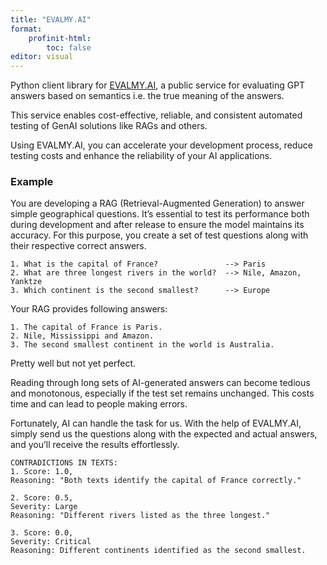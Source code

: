 ```yaml
---
title: "EVALMY.AI"
format:
    profinit-html:
        toc: false
editor: visual
---
```


Python client library for [EVALMY.AI](https://evalmy.ai), a public service for evaluating GPT answers based on semantics i.e. the true meaning of the answers.

This service enables cost-effective, reliable, and consistent automated testing of GenAI solutions like RAGs and others.

Using EVALMY.AI, you can accelerate your development process, reduce testing costs and enhance the reliability of your AI applications.

### Example

You are developing a RAG (Retrieval-Augmented Generation) to answer simple geographical questions. It's essential to test its performance both during development and after release to ensure the model maintains its accuracy. For this purpose, you create a set of test questions along with their respective correct answers.

```         
1. What is the capital of France?               --> Paris
2. What are three longest rivers in the world?  --> Nile, Amazon, Yanktze
3. Which continent is the second smallest?      --> Europe
```

Your RAG provides following answers:

```         
1. The capital of France is Paris.
2. Nile, Mississippi and Amazon.
3. The second smallest continent in the world is Australia.
```

Pretty well but not yet perfect.

Reading through long sets of AI-generated answers can become tedious and monotonous, especially if the test set remains unchanged. This costs time and can lead to people making errors.

Fortunately, AI can handle the task for us. With the help of EVALMY.AI, simply send us the questions along with the expected and actual answers, and you'll receive the results effortlessly.

```         
CONTRADICTIONS IN TEXTS:
1. Score: 1.0,
Reasoning: "Both texts identify the capital of France correctly."

2. Score: 0.5,
Severity: Large
Reasoning: "Different rivers listed as the three longest."

3. Score: 0.0,
Severity: Critical
Reasoning: Different continents identified as the second smallest.
```